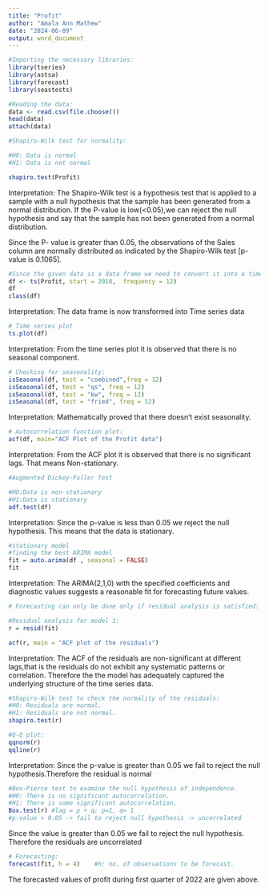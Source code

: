 ---
title: "Profit"
author: "Amala Ann Mathew"
date: "2024-06-09"
output: word_document
---

```{r}
#Importing the necessary libraries:
library(tseries)
library(astsa)
library(forecast)
library(seastests)
```


```{r}
#Reading the data:
data <- read.csv(file.choose())
head(data)
attach(data)
```


```{r}
#Shapiro-Wilk test for normality:

#H0: Data is normal
#H1: Data is not normal

shapiro.test(Profit) 
```
Interpretation:
The Shapiro-Wilk test is a hypothesis test that is applied to a sample with a null hypothesis that the sample has been generated from a normal distribution. If the P-value is low(<0.05),we can reject the null hypothesis and say that the sample has not been generated from a normal distribution.

Since the P- value is greater than 0.05, the observations of the Sales column are normally distributed as indicated by the Shapiro-Wilk test [p-value is 0.1065].

```{r}
#Since the given data is a data frame we need to convert it into a time series object for an effective time series analysis 
df <- ts(Profit, start = 2018,  frequency = 12)
df
class(df)
```
Interpretation:
The data frame is now transformed into Time series data

```{r}
# Time series plot
ts.plot(df)
```
Interpretation:
From the time series plot it is observed that there is  no seasonal component.

```{r}
# Checking for seasonality:
isSeasonal(df, test = "combined",freq = 12)
isSeasonal(df, test = "qs", freq = 12)
isSeasonal(df, test = "kw", freq = 12)
isSeasonal(df, test = "fried", freq = 12)
```
Interpretation:
Mathematically proved that there doesn't exist seasonality. 

```{r}
# Autocorrelation function plot:
acf(df, main="ACF Plot of the Profit data")
```
Interpretation:
From the ACF plot it is observed that there is no significant lags. That means Non-stationary.
```{r}
#Augmented Dickey-Fuller Test

#HO:Data is non-stationary
#H1:Data is stationary
adf.test(df)
```
Interpretation:
Since the p-value is less than 0.05 we reject the null hypothesis. This means that the data is stationary.
```{r}
#stationary model
#finding the best ARIMA model 
fit = auto.arima(df , seasonal = FALSE) 
fit
```
Interpretation:
The ARIMA(2,1,0)  with the specified coefficients and diagnostic values suggests a reasonable fit for forecasting future values.

```{r}
# Forecasting can only be done only if residual analysis is satisfied:

#Residual analysis for model 1:
r = resid(fit)

acf(r, main = "ACF plot of the residuals")            


```
Interpretation:
The ACF of the residuals are non-significant at different lags,that is the residuals do not exhibit any systematic patterns or correlation. Therefore the the model has adequately captured the underlying structure of the time series data. 

```{r}
#Shapiro-Wilk test to check the normality of the residuals:
#H0: Residuals are normal.
#H1: Residuals are not normal.
shapiro.test(r) 

#Q-Q plot:
qqnorm(r)
qqline(r)

```
Interpretation:
Since the p-value is greater than 0.05 we fail to reject the null hypothesis.Therefore the residual is normal

```{r}
#Box-Pierce test to examine the null hypothesis of independence.
#H0: There is no significant autocorrelation.
#H1: There is some significant autocorrelation.
Box.test(r) #lag = p + q; p=1, q= 1       
#p-value > 0.05 -> fail to reject null hypothesis -> uncorrelated
```
Since the value is greater than 0.05 we fail to reject the null hypothesis. Therefore the residuals are uncorrelated
```{r}
# Forecasting:
forecast(fit, h = 4)    #h: no. of observations to be forecast.
```

The forecasted values of profit during first quarter of 2022 are given above.

